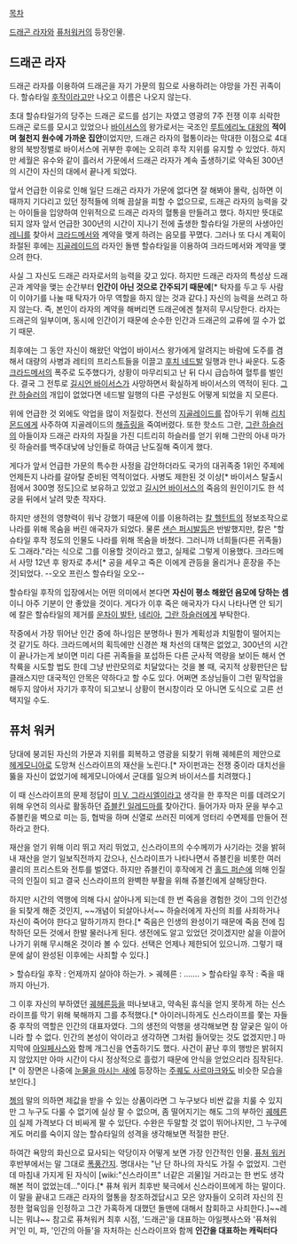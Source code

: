 [[목차]]

[[드래곤 라자]]와 [[퓨처워커]]의 등장인물.

== 드래곤 라자 ==
드래곤 라자를 이용하여 드래곤을 자기 가문의 힘으로 사용하려는 야망을 가진 귀족이다. 할슈타일 [[후작]]이라고만 나오고 이름은 나오지 않는다.

초대 할슈타일가의 당주는 드래곤 로드를 섬기는 자였고 영광의 7주 전쟁 이후 쇠락한 드래곤 로드를 모시고 있었으나 [[바이서스]]의 왕가로서는 국조인 [[루트에리노 대왕]]의 '''적이며 철천지 원수에 가까운 집안'''이었지만, 드래곤 라자의 혈통이라는 막대한 이점으로 4대 왕의 북방정벌로 바이서스에 귀부한 후에는 오히려 후작 지위를 유지할 수 있었다. 하지만 세월은 유수와 같이 흘러서 가문에서 드래곤 라자가 계속 출생하기로 약속된 300년의 시간이 자신의 대에서 끝나게 되었다.

앞서 언급한 이유로 인해 일단 드래곤 라자가 가문에 없다면 잘 해봐야 몰락, 심하면 이 때까지 기다리고 있던 정적들에 의해 끔살을 피할 수 없으므로, 드래곤 라자의 능력을 갖는 아이들을 입양하여 인위적으로 드래곤 라자의 혈통을 만들려고 했다. 
하지만 뜻대로 되지 않자 앞서 언급한 300년의 시간이 지나기 전에 출생한 할슈타일 가문의 사생아인 [[레니]]를 찾아서 [[크라드메서]]와 계약을 맺게 하려는 음모를 꾸몄다. 그러나 또 다시 계획이 좌절된 후에는 [[지골레이드]]의 라자인 돌맨 할슈타일을 이용하여 크라드메서와 계약을 맺으려 한다.

사실 그 자신도 드래곤 라자로서의 능력을 갖고 있다. 하지만 드래곤 라자의 특성상 드래곤과 계약을 맺는 순간부터 '''인간이 아닌 것으로 간주되기 때문에'''[* 탁자를 두고 두 사람이 이야기를 나눌 때 탁자가 아무 역할을 하지 않는 것과 같다.] 자신의 능력을 쓰려고 하지 않는다. 즉, 본인이 라자의 계약을 해버리면 드래곤에겐 철저히 무시당한다. 라자는 드래곤의 일부이며, 동시에 인간이기 때문에 순수한 인간과 드래곤의 교류에 낄 수가 없기 때문.

최후에는 그 동안 자신이 해왔던 악업이 바이서스 왕가에게 알려지는 바람에 도주를 겸해서 대량의 사병과 레티의 프리스트들을 이끌고 [[후치 네드발]] 일행과 만나 싸운다. 도중 [[크라드메서]]의 폭주로 도주했다가, 상황이 마무리되고 난 뒤 다시 급습하여 혈투를 벌인다. 결국 그 전투로 [[길시언 바이서스]]가 사망하면서 확실하게 바이서스의 역적이 된다. [[그란 하슬러]]의 개입이 없었다면 네드발 일행의 다른 구성원도 어떻게 되었을 지 모른다.

위에 언급한 것 외에도 악업을 많이 저질렀다. 전선의 [[지골레이드]]를 잡아두기 위해 [[리치몬드]]에게 사주하여 지골레이드의 [[해츨링]]을 죽여버렸다. 또한 핫소드 그란, [[그란 하슬러]]의 아들이자 드래곤 라자의 자질을 가진 디트리히 하슬러를 얻기 위해 그란의 아내 마가릿 하슬러를 백주대낮에 낭인들로 하여금 난도질해 죽이게 했다.

게다가 앞서 언급한 가문의 특수한 사정을 감안하더라도 국가의 대귀족중 1위인 주제에 언제든지 나라를 갈아탈 준비된 역적이었다. 사병도 제한된 것 이상[* 바이서스 탈출시점에서 300명 정도]으로 보유하고 있었고 [[길시언 바이서스]]의 죽음의 원인이기도 한 석궁을 뒤에서 날려 맞춘 작자다.

하지만 생전의 영향력이 워낙 강했기 때문에 이를 이용하려는 [[칼 헬턴트]]의 정보조작으로 나라를 위해 목숨을 버린 애국자가 되었다. 물론 [[샌슨 퍼시발]]등은 반발했지만, 칼은 "할슈타일 후작 정도의 인물도 나라를 위해 목숨을 바쳤다. 그러니까 너희들(다른 귀족들)도 그래라."라는 식으로 그를 이용할 것이라고 했고, 실제로 그렇게 이용했다. 크라드메서 사망 12년 후 왕자로 추서[* 공을 세우고 죽은 이에게 관등을 올리거나 훈장을 주는 것]되었다. --오오 프린스 할슈타일 오오--

할슈타일 후작의 입장에서는 어떤 의미에서 본다면 '''자신이 평소 해왔던 음모에 당하는 셈'''이니 아주 기분이 안 좋았을 것이다. 게다가 이후 죽은 애국자가 다시 나타나면 안 되기에 칼은 할슈타일의 제거를 [[운차이 발탄]], [[네리아]], [[그란 하슬러]]에게 부탁한다.

작중에서 가장 뛰어난 인간 중에 하나임은 분명하나 뭔가 계획성과 치밀함이 떨어지는 것 같기도 하다. 크라드메서의 획득에만 신경쓴 채 차선의 대책은 없었고, 300년의 시간이 끝나가는게 보이면 미리 다른 귀족들을 포섭하든 다른 군사적 역량을 보이든 해서 연착륙을 시도할 법도 한데 그냥 반란모의로 치달았다는 것을 볼 때, 국지적 상황판단은 탑 클래스지만 대국적인 안목은 약하다고 할 수도 있다.
어쩌면 조상님들이 그런 밑작업을 해두지 않아서 자기가 후작이 되고보니 상황이 현시창이라 모 아니면 도식으로 고른 선택지일 수도.

== 퓨처 워커 ==
당대에 붕괴된 자신의 가문과 지위를 회복하고 영광을 되찾기 위해 궤헤른의 제안으로 [[헤게모니아]]로 도망쳐 신스라이프의 재산을 노린다.[* 자이펀과는 전쟁 중이라 대치선을 뚫을 자신이 없었기에 헤게모니아에서 군대를 일으켜 바이서스를 치려했다.]

이 때 신스라이프의 문제 정답이 [[미 V. 그라시엘]]이라고 생각을 한 후작은 미를 데려오기 위해 우연히 의사로 활동하던 [[쥬블킨 일레드마]]를 찾아간다. 들어가자 마자 문을 부수고 쥬블킨을 벽으로 미는 등, 협박을 하며 신열로 쓰러진 미에게 엉터리 수면제를 만들어 전하라고 한다. 

재산을 얻기 위해 이리 뛰고 저리 뛰었고, 신스라이프의 수수께끼가 사기라는 것을 밝혀내 재산을 얻기 일보직전까지 갔으나, 신스라이프가 나타나면서 쥬블킨을 비롯한 여러 콜리의 프리스트와 전투를 벌였다. 하지만 쥬블킨이 후작에게 건 [[홀드 퍼슨]]에 의해 인질극의 인질이 되고 결국 신스라이프의 완벽한 부활을 위해 쥬블킨에게 살해당한다.

하지만 시간의 역행에 의해 다시 살아나게 되는데 한 번 죽음을 경험한 것이 그의 인간성을 되찾게 해준 것인지, ~~개념이 되살아나서~~ 하슬러에게 자신의 죄를 사죄하거나 자신이 죽어야 한다고 말하기까지 한다.[* 죽음은 인생의 완성이기 때문에 죽음 전에 집착하던 모든 것에서 한발 물러나게 된다. 생전에도 알고 있었던 것이겠지만 삶을 이끌어 나가기 위해 무시해온 것이라 볼 수 있다. 선택은 언제나 제한되어 있으니까. 그렇기 때문에 삶이 완성된 이후에는 사죄할 수 있다.]

> 할슈타일 후작 : 언제까지 살아야 하는가. 
> 궤헤른 : ……. 
> 할슈타일 후작 : 죽을 때까지 아닌가.

그 이후 자신의 부하였던 [[궤헤른]]등을 떠나보내고, 약속된 휴식을 얻지 못하게 하는 신스라이프를 막기 위해 북해까지 그를 추적했다.[* 아이러니하게도 신스라이프를 쫓는 자들 중 후작의 역할은 인간의 대표자였다. 그의 생전의 악행을 생각해보면 참 얄궂은 일이 아니라 할 수 없다. 인간의 본성이 악이라고 생각하면 그처럼 들어맞는 것도 없겠지만.] 마지막에 [[아일페사스]]와 함께 개그신을 연출하기도 했다. 사건이 끝난 후의 행방은 밝혀지지 않았지만 아마 시간이 다시 정상적으로 흘렀기 때문에 안식을 얻었으리라 짐작된다.[* 이 장면은 나중에 [[눈물을 마시는 새]]에 등장하는 [[주퀘도 사르마크]]와도 비슷한 모습을 보인다.]

[[쳉]]의 말의 의하면 제값을 받을 수 있는 상품이라면 그 누구보다 비싼 값을 치룰 수 있지만 그 누구도 다룰 수 없기에 실상 팔 수 없으며, 좀 떨어지기는 해도 그의 부하인 [[궤헤른]]이 실제 가격보다 더 비싸게 팔 수 있단다. 수완은 두말할 것 없이 뛰어나지만, 그 누구에게도 머리를 숙이지 않는 할슈타일의 성격을 생각해보면 적절한 판단.

하여간 욕망의 화신으로 묘사되는 악당이자 어떻게 보면 가장 인간적인 인물. [[퓨처 워커]] 후반부에서는 말 그대로 [[폭풍간지]]. 명대사는 "난 단 하나의 자식도 가질 수 없었지. 그런데 마침내 가지게 된 자식이 [wiki:"신스라이프" 너같은 괴물]일 거라고는 한 번도 생각해본 적이 없었는데..."이다.[* 퓨쳐 워커 최후반 북극에서 신스라이프에게 하는 말이다. 이 말을 끝내고 드래곤 라자의 혈통을 창조하겠답시고 모은 양자들이 오히려 자신의 진정한 혈육임을 인정하고 그간 가혹하게 대했던 돌맨에 대해서 참회하고 사죄한다.]~~레니는 뭐냐~~ 참고로 퓨쳐워커 최후 시점, '드래곤'을 대표하는 아일펫사스와 '퓨쳐워커'인 미, 파, '인간의 아들'을 자처하는 신스라이프와 함께 '''인간을 대표하는 캐릭터다'''
